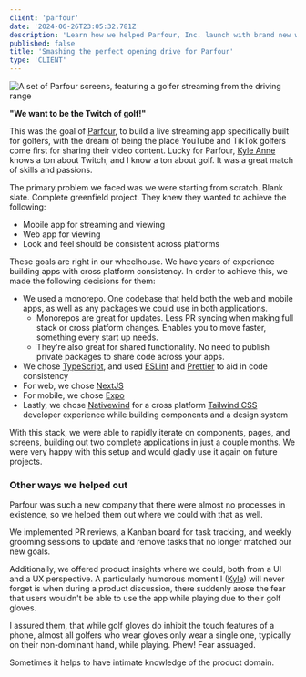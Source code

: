 ```yaml
---
client: 'parfour'
date: '2024-06-26T23:05:32.781Z'
description: 'Learn how we helped Parfour, Inc. launch with brand new web and mobile apps in just a couple of months.'
published: false
title: 'Smashing the perfect opening drive for Parfour'
type: 'CLIENT'
---
```



<div class="my-8 flex justify-center">
  <div class="w-2/3">
    <Image
      alt="A set of Parfour screens, featuring a golfer streaming from the driving range"
      caption="Shots of Parfour's mobile app"
      src="/images/parfour-app-shots.png"
    />
  </div>
</div>

**"We want to be the Twitch of golf!"**

This was the goal of [Parfour](https://www.parfour.com/), to build a live streaming app specifically built for golfers, with the dream of being the place YouTube and TikTok golfers come first for sharing their video content. Lucky for Parfour, [Kyle Anne](/about#kyle-anne-laymon) knows a ton about Twitch, and I know a ton about golf. It was a great match of skills and passions.

The primary problem we faced was we were starting from scratch. Blank slate. Complete greenfield project. They knew they wanted to achieve the following:

- Mobile app for streaming and viewing
- Web app for viewing
- Look and feel should be consistent across platforms

These goals are right in our wheelhouse. We have years of experience building apps with cross platform consistency. In order to achieve this, we made the following decisions for them:

- We used a monorepo. One codebase that held both the web and mobile apps, as well as any packages we could use in both applications.
  - Monorepos are great for updates. Less PR syncing when making full stack or cross platform changes. Enables you to move faster, something every start up needs.
  - They're also great for shared functionality. No need to publish private packages to share code across your apps.
- We chose [TypeScript](https://www.typescriptlang.org), and used [ESLint](https://eslint.org) and [Prettier](https://prettier.io) to aid in code consistency
- For web, we chose [NextJS](https://nextjs.org)
- For mobile, we chose [Expo](https://expo.dev)
- Lastly, we chose [Nativewind](https://www.nativewind.dev/v4/overview) for a cross platform [Tailwind CSS](https://tailwindcss.com) developer experience while building components and a design system

With this stack, we were able to rapidly iterate on components, pages, and screens, building out two complete applications in just a couple months. We were very happy with this setup and would gladly use it again on future projects.

### Other ways we helped out

Parfour was such a new company that there were almost no processes in existence, so we helped them out where we could with that as well.

We implemented PR reviews, a Kanban board for task tracking, and weekly grooming sessions to update and remove tasks that no longer matched our new goals.

Additionally, we offered product insights where we could, both from a UI and a UX perspective. A particularly humorous moment I ([Kyle](/about#kyle-shevlin)) will never forget is when during a product discussion, there suddenly arose the fear that users wouldn't be able to use the app while playing due to their golf gloves.

I assured them, that while golf gloves do inhibit the touch features of a phone, almost all golfers who wear gloves only wear a single one, typically on their non-dominant hand, while playing. Phew! Fear assuaged.

Sometimes it helps to have intimate knowledge of the product domain.
